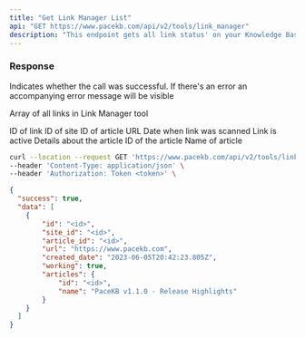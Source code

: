 ```yaml
---
title: "Get Link Manager List"
api: "GET https://www.pacekb.com/api/v2/tools/link_manager"
description: "This endpoint gets all link status' on your Knowledge Base"
---
```


### Response

<ResponseField name="success" type="boolean">
  Indicates whether the call was successful.
</ResponseField>

<ResponseField name="message" type="string">
  If there's an error an accompanying error message will be visible
</ResponseField>

<ResponseField name="data" type="array">

Array of all links in Link Manager tool

<Expandable title="Toggle object">

<ResponseField name="id" type="string">
  ID of link
</ResponseField>

<ResponseField name="site_id" type="string">
  ID of site
</ResponseField>

<ResponseField name="article_id" type="string">
  ID of article
</ResponseField>

<ResponseField name="url" type="string">
  URL
</ResponseField>

<ResponseField name="created_date" type="date">
  Date when link was scanned
</ResponseField>

<ResponseField name="working" type="boolean">
  Link is active
</ResponseField>

<ResponseField name="articles" type="object">
  Details about the article
  <Expandable title="Articles object">
    <ResponseField name="id" type="string">
      ID of the article
    </ResponseField>
    <ResponseField name="name" type="string">
      Name of article
    </ResponseField>
  </Expandable>
</ResponseField>

</Expandable>

</ResponseField>

<RequestExample>

```bash Example Request
curl --location --request GET 'https://www.pacekb.com/api/v2/tools/link_manager' \
--header 'Content-Type: application/json' \
--header 'Authorization: Token <token>' \
```

</RequestExample>

<ResponseExample>

```json Response
{
  "success": true,
  "data": [
    {
        "id": "<id>",
        "site_id": "<id>",
        "article_id": "<id>",
        "url": "https://www.pacekb.com",
        "created_date": "2023-06-05T20:42:23.805Z",
        "working": true,
        "articles": {
            "id": "<id>",
            "name": "PaceKB v1.1.0 - Release Highlights"
        }
    }
  ]
}
```

</ResponseExample>
